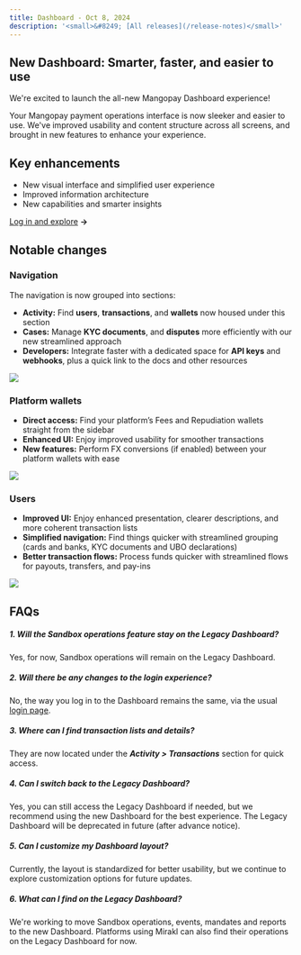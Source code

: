 ```yaml
---
title: Dashboard - Oct 8, 2024
description: '<small>&#8249; [All releases](/release-notes)</small>'
---
```


## New Dashboard: Smarter, faster, and easier to use

We're excited to launch the all-new Mangopay Dashboard experience! 

Your Mangopay payment operations interface is now sleeker and easier to use. We've improved usability and content structure across all screens, and brought in new features to enhance your experience.

## Key enhancements
- New visual interface and simplified user experience
- Improved information architecture
- New capabilities and smarter insights

<a href="https://hub.mangopay.com/" target="_blank">Log in and explore</a> **&rarr;**

## Notable changes
### Navigation
The navigation is now grouped into sections: 
- **Activity:** Find **users**, **transactions**, and **wallets** now housed under this section
- **Cases:** Manage **KYC documents**, and **disputes** more efficiently with our new streamlined approach
- **Developers:** Integrate faster with a dedicated space for **API keys** and **webhooks**, plus a quick link to the docs and other resources

<Accordion title="See navigation before and after">
  <img src="/images/dashboard-2024-10-08-sidebar.png" />
</Accordion>

### Platform wallets
- **Direct access:** Find your platform’s Fees and Repudiation wallets straight from the sidebar
- **Enhanced UI:** Enjoy improved usability for smoother transactions
- **New features:** Perform FX conversions (if enabled) between your platform wallets with ease

<img src="/images/dashboard-2024-10-08-platform-wallets.png" />

### Users
- **Improved UI:** Enjoy enhanced presentation, clearer descriptions, and more coherent transaction lists
- **Simplified navigation:** Find things quicker with streamlined grouping (cards and banks, KYC documents and UBO declarations)
- **Better transaction flows:** Process funds quicker with streamlined flows for payouts, transfers, and pay-ins

<img src="/images/dashboard-2024-10-08-user.png" />

## FAQs
##### 1. Will the Sandbox operations feature stay on the Legacy Dashboard?
Yes, for now, Sandbox operations will remain on the Legacy Dashboard.
##### 2. Will there be any changes to the login experience?
No, the way you log in to the Dashboard remains the same, via the usual <a href="https://hub.mangopay.com/" target="_blank">login page</a>.
##### 3. Where can I find transaction lists and details? 
They are now located under the ***Activity > Transactions*** section for quick access.
##### 4. Can I switch back to the Legacy Dashboard?
Yes, you can still access the Legacy Dashboard if needed, but we recommend using the new Dashboard for the best experience. The Legacy Dashboard will be deprecated in future (after advance notice).
##### 5. Can I customize my Dashboard layout?
Currently, the layout is standardized for better usability, but we continue to explore customization options for future updates.
##### 6. What can I find on the Legacy Dashboard? 
We're working to move Sandbox operations, events, mandates and reports to the new Dashboard. Platforms using Mirakl can also find their operations on the Legacy Dashboard for now.
